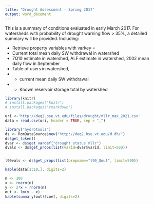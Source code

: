 ```yaml
---
title: "Drought Assessment - Spring 2017"
output: word_document
---
```


This is a summary of conditions evaluated in early March 2017. For watersheds with probability of drought warning flow > 35%, a detailed summary will be provided.  Including: 

* Retrieve property variables with varkey = 
* Current total mean daily SW withdrawal in watershed
* 7Q10 estimate in watershed, ALF estimate in watershed, 2002 mean daily flow in September
* Table of users in watershed,
* * current mean daily SW withdrawal
* * Known reservoir storage total by watershed

```r
library(knitr)
# install.packages('knitr')
# install.packages('rmarkdown')

uri <-'http://deq2.bse.vt.edu/files/drought/mllr_max_2021.csv'
data = read.csv(uri, header = TRUE, sep = ",")

library("hydrotools")
ds <- RomDataSource$new("http://deq2.bse.vt.edu/d.dh/")
ds$get_token()
dvar <- ds$get_vardef("drought_status_mllr")
dvals <- ds$get_props(list(varid=dvar$varid, limit=500))


l90vals <- ds$get_props(list(propname="l90_Qout", limit=500))

```



```r
kable(data[1:10,], digits=2)
```

```r
n <- 100
x <- rnorm(n)
y <- 2*x + rnorm(n)
out <- lm(y ~ x)
kable(summary(out)$coef, digits=2)
```

